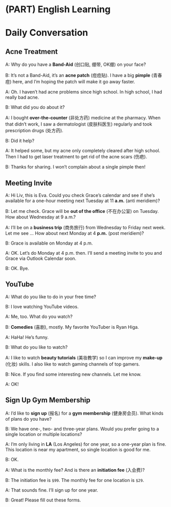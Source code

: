 # (PART) English Learning {-}

# Daily Conversation

## Acne Treatment 

A: Why do you have a **Band-Aid** (创口贴, 绷带, OK绷) on your face?

B: It's not a Band-Aid, it's an **acne patch** (痘痘贴). I have a big **pimple** (青春痘) here, and I'm hoping the patch will make it go away faster.

A: Oh. I haven't had acne problems since high school. In high school, I had really bad acne.

B: What did you do about it?

A: I bought **over-the-counter** (非处方药) medicine at the pharmacy. When that didn't work, I saw a dermatologist (皮肤科医生) regularly and took prescription drugs (处方药).

B: Did it help?

A: It helped some, but my acne only completely cleared after high school. Then I had to get laser treatment to get rid of the acne scars (伤疤).

B: Thanks for sharing. I won't complain about a single pimple then!

## Meeting Invite

A: Hi Liv, this is Eva. Could you check Grace's calendar and see if she's available for a one-hour meeting next Tuesday at 11 **a.m.** (anti meridiem)?

B: Let me check. Grace will be **out of the office** (不在办公室) on Tuesday. How about Wednesday at 9 a.m.?

A: I'll be on a **business trip** (商务旅行) from Wednesday to Friday next week. Let me see ... How about next Monday at 4 **p.m.** (post meridiem)?

B: Grace is available on Monday at 4 p.m.

A: OK. Let's do Monday at 4 p.m. then. I'll send a meeting invite to you and Grace via Outlook Calendar soon.

B: OK. Bye.

## YouTube

A: What do you like to do in your free time?

B: I love watching YouTube videos.

A: Me, too. What do you watch?

B: **Comedies** (喜剧), mostly. My favorite YouTuber is Ryan Higa.

A: HaHa! He's funny.

B: What do you like to watch?

A: I like to watch **beauty tutorials** (美妆教学) so I can improve my **make-up** (化妆) skills. I also like to watch gaming channels of top gamers.

B: Nice. If you find some interesting new channels. Let me know.

A: OK!

## Sign Up Gym Membership

A: I'd like to **sign up** (报名) for a **gym membership** (健身房会员). What kinds of plans do you have?

B: We have one-, two- and three-year plans. Would you prefer going to a single location or multiple locations?

A: I'm only living in **LA** (Los Angeles) for one year, so a one-year plan is fine. This location is near my apartment, so single location is good for me.

B: OK.

A: What is the monthly fee? And is there an **initiation fee** (入会费)?

B: The initiation fee is `$99`. The monthly fee for one location is `$29`.

A: That sounds fine. I'll sign up for one year.

B: Great! Please fill out these forms.
